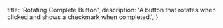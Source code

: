   title: 'Rotating Complete Button',
  description:
    'A button that rotates when clicked and shows a checkmark when completed.',
}

<BackButton href="/components/button" />

<ComponentPreview path="components/button/RotatingCompleteButton" />
